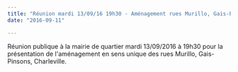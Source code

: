```yaml
---
title: "Réunion mardi 13/09/16 19h30 - Aménagement rues Murillo, Gais-Pinsons, Charleville"
date: "2016-09-11"

---
```


Réunion publique à la mairie de quartier mardi 13/09/2016 à 19h30 pour la présentation de l'aménagement en sens unique des rues Murillo, Gais-Pinsons, Charleville.
